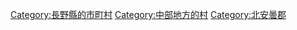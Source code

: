 {{Commonscat|Otari, Nagano}}
{{Catmore}}

{{DEFAULTSORT:Otari}}
[[Category:長野縣的市町村|Category:長野縣的市町村]]
[[Category:中部地方的村|Category:中部地方的村]]
[[Category:北安曇郡|Category:北安曇郡]]